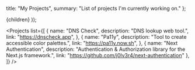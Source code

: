 
  title: "My Projects",
  summary: "List of projects I'm currently working on."
};

  <Page path={router.pathname} meta={meta}>
    {children}
  </Page>
));

<Projects list={[
    { name: "DNS Check", description: "DNS lookup web tool.", link: "https://dnscheck.app", },
    { name: "Pa11y", description: "Tool to create accessible color palettes.", link: "https://pa11y.now.sh", },
    { name: "Next Authentication", description: "Authentication & Authorization library for the Next.js framework.", link: "https://github.com/j0lv3r4/next-authentication" },
]} />

